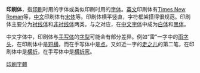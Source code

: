 {{Unreferenced|time=2014-07-29T15:11:17+00:00}}
'''印刷体'''，指[[印刷|印刷]]时用的字体或类似印刷时用的[[字体|字体]]。[[英文|英文]]印刷体有[[Times_New_Roman|Times New Roman]]等，[[中文|中文]]印刷体有[[宋体|宋体]]等。印刷体横平竖直，字符框架搭得很规范。印刷体主要分为[[衬线体|衬线体]]和[[非衬线体|非衬线体]]两类。与之对应，在[[中文字体|中文字体]]中成为[[白體字|白体]]和[[黑体|黑体]]。

中文字体中，印刷体与[[手写体|手写体]]的[[字型|字型]]可能会有部分差异。例如“雷”一字中的[[雨字头|雨字头]]，在印刷体中是[[短横|短横]]，而在手写体中是[[点|点]]。又如近一字的[[辵部|走之儿]]的第二笔，在印刷体中是[[横折|横折]]，在手写体中是[[横折弯|横折弯]]。

[[Category:印刷字體|]]